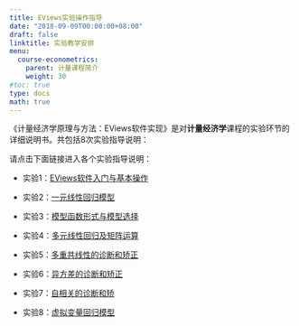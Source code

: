 ```yaml
---
title: EViews实验操作指导
date: "2018-09-09T00:00:00+08:00"
draft: false
linktitle: 实验教学安排
menu:
  course-econometrics:
    parent: 计量课程简介
    weight: 30
#toc: true
type: docs
math: true
---
```


《计量经济学原理与方法：EViews软件实现》是对**计量经济学**课程的实验环节的详细说明书。共包括8次实验指导说明：


请点击下面链接进入各个实验指导说明：

- 实验1：[EViews软件入门与基本操作](https://www.bk.huhuaping.com/introduction.html)

- 实验2：[一元线性回归模型](https://www.bk.huhuaping.com/simple-regression.html)

- 实验3：[模型函数形式与模型选择](https://www.bk.huhuaping.com/introduction.html)

- 实验4：[多元线性回归及矩阵运算](https://www.bk.huhuaping.com/matrix-regression.html)

- 实验5：[多重共线性的诊断和矫正](https://www.bk.huhuaping.com/multilinearity.html)

- 实验6：[异方差的诊断和矫正](https://www.bk.huhuaping.com/heteroskedasticity.html)

- 实验7：[自相关的诊断和矫](https://www.bk.huhuaping.com/auto-correlation.html)

- 实验8：[虚拟变量回归模型](https://www.bk.huhuaping.com/dummy-variable.html)


